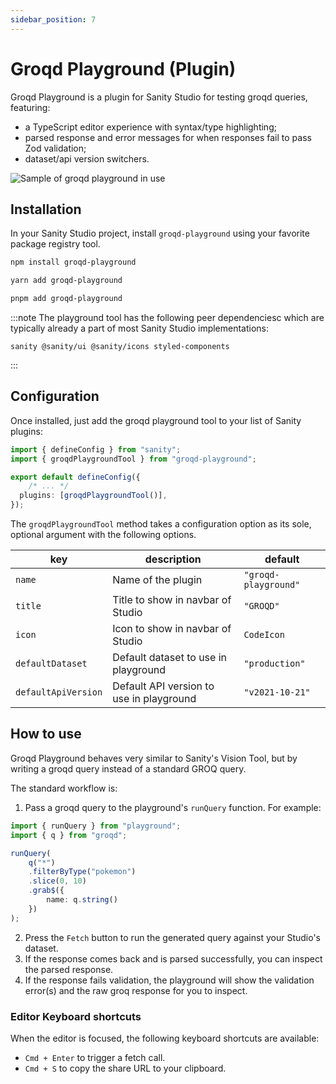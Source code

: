 ```yaml
---
sidebar_position: 7
---
```



# Groqd Playground (Plugin)

Groqd Playground is a plugin for Sanity Studio for testing groqd queries, featuring:

- a TypeScript editor experience with syntax/type highlighting;
- parsed response and error messages for when responses fail to pass Zod validation;
- dataset/api version switchers.

![Sample of groqd playground in use](./img/groqd-playground-sample.png)

## Installation

In your Sanity Studio project, install `groqd-playground` using your favorite package registry tool.

<Tabs>
<TabItem value="npm" label="NPM">

```sh
npm install groqd-playground
```

</TabItem>
<TabItem value="yarn" label="Yarn">

```sh
yarn add groqd-playground
```

</TabItem>
<TabItem value="pnpm" label="pnpm">

```sh
pnpm add groqd-playground
```

</TabItem>
</Tabs>

:::note
The playground tool has the following peer dependenciesc which are typically already a part of most Sanity Studio implementations:

```text
sanity @sanity/ui @sanity/icons styled-components
```
:::

## Configuration

Once installed, just add the groqd playground tool to your list of Sanity plugins:

```ts
import { defineConfig } from "sanity";
import { groqdPlaygroundTool } from "groqd-playground";

export default defineConfig({
	/* ... */
  plugins: [groqdPlaygroundTool()],
});
```

The `groqdPlaygroundTool` method takes a configuration option as its sole, optional argument with the following options.

| key                 | description                              | default              |
|---------------------|------------------------------------------|----------------------|
| `name`              | Name of the plugin                       | `"groqd-playground"` |
| `title`             | Title to show in navbar of Studio        | `"GROQD"`            |
| `icon`              | Icon to show in navbar of Studio         | `CodeIcon`           |
| `defaultDataset`    | Default dataset to use in playground     | `"production"`       |
| `defaultApiVersion` | Default API version to use in playground | `"v2021-10-21"`      |

## How to use

Groqd Playground behaves very similar to Sanity's Vision Tool, but by writing a groqd query instead of a standard GROQ query.

The standard workflow is:

1. Pass a groqd query to the playground's `runQuery` function. For example:
  ```ts
  import { runQuery } from "playground";
  import { q } from "groqd";

  runQuery(
	  q("*")
	  .filterByType("pokemon")
	  .slice(0, 10)
	  .grab$({
		  name: q.string()
	  })
  );
  ```
2. Press the `Fetch` button to run the generated query against your Studio's dataset.
3. If the response comes back and is parsed successfully, you can inspect the parsed response.
4. If the response fails validation, the playground will show the validation error(s) and the raw groq response for you to inspect.


### Editor Keyboard shortcuts

When the editor is focused, the following keyboard shortcuts are available:

- `Cmd + Enter` to trigger a fetch call.
- `Cmd + S` to copy the share URL to your clipboard.
